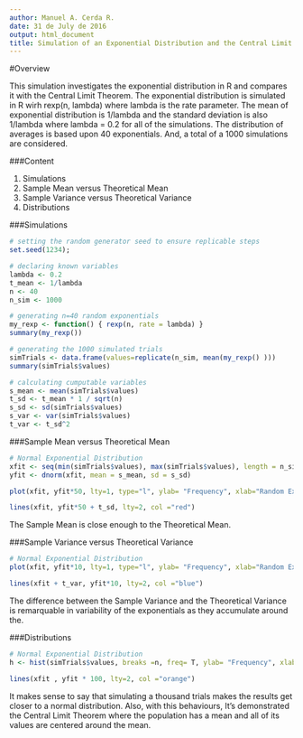 ```yaml
---
author: Manuel A. Cerda R.
date: 31 de July de 2016
output: html_document
title: Simulation of an Exponential Distribution and the Central Limit Theorem
---
```


#Overview

This simulation investigates the exponential distribution in R and compares it with the Central Limit Theorem. The exponential distribution is simulated in R wirh rexp(n, lambda) where lambda is the rate parameter. The mean of exponential distribution is 1/lambda and the standard deviation is also 1/lambda where lambda = 0.2 for all of the simulations. The distribution of averages is based upon 40 exponentials. And, a total of a 1000 simulations are considered.


###Content

1. Simulations
2. Sample Mean versus Theoretical Mean
3. Sample Variance versus Theoretical Variance
4. Distributions


###Simulations

```r
# setting the random generator seed to ensure replicable steps
set.seed(1234);

# declaring known variables 
lambda <- 0.2
t_mean <- 1/lambda
n <- 40
n_sim <- 1000

# generating n=40 random exponentials
my_rexp <- function() { rexp(n, rate = lambda) }
summary(my_rexp())

# generating the 1000 simulated trials
simTrials <- data.frame(values=replicate(n_sim, mean(my_rexp() )))
summary(simTrials$values)

# calculating cumputable variables
s_mean <- mean(simTrials$values)
t_sd <- t_mean * 1 / sqrt(n)
s_sd <- sd(simTrials$values)
s_var <- var(simTrials$values)
t_var <- t_sd^2
```


###Sample Mean versus Theoretical Mean

```r
# Normal Exponential Distribution
xfit <- seq(min(simTrials$values), max(simTrials$values), length = n_sim) 
yfit <- dnorm(xfit, mean = s_mean, sd = s_sd)

plot(xfit, yfit*50, lty=1, type="l", ylab= "Frequency", xlab="Random Exponential", main="", xaxt='n', yaxt='n')

lines(xfit, yfit*50 + t_sd, lty=2, col ="red")
```

The Sample Mean is close enough to the Theoretical Mean.

###Sample Variance versus Theoretical Variance

```r
# Normal Exponential Distribution
plot(xfit, yfit*10, lty=1, type="l", ylab= "Frequency", xlab="Random Exponential", main="", xaxt='n', yaxt='n')

lines(xfit + t_var, yfit*10, lty=2, col ="blue")

```

The difference between the Sample Variance and the Theoretical Variance is remarquable in variability of the exponentials as they accumulate around the.


###Distributions

```r
# Normal Exponential Distribution
h <- hist(simTrials$values, breaks =n, freq= T, ylab= "Frequency", xlab="Random Exponential", main="", col=rgb(1, 1, 1, 0.25))

lines(xfit , yfit * 100, lty=2, col ="orange")
```

It makes sense to say that simulating a thousand trials makes the results get closer to a normal distribution. Also, with this behaviours, It's demonstrated the Central Limit Theorem where the population has a mean and all of its values are centered around the mean.